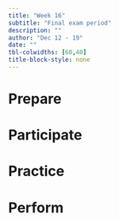 ```yaml
---
title: "Week 16"
subtitle: "Final exam period"
description: ""
author: "Dec 12 - 19"
date: ""
tbl-colwidths: [60,40]
title-block-style: none
---
```


# Prepare

# Participate

# Practice

# Perform
